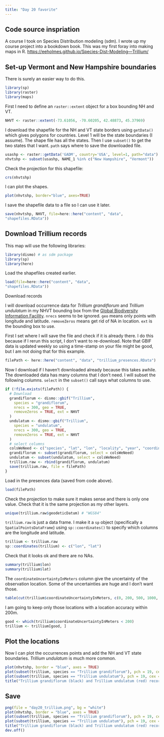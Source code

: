 ```yaml
---
title: "Day 20 favorite"
---
```


## Code source inspriation

A course I took on Species Distribution modeling (sdm). I wrote up my course project into a bookdown book. This was my first foray into making maps in R. [https://eeholmes.github.io/Species-Dist-Modeling---Trillium/](https://eeholmes.github.io/Species-Dist-Modeling---Trillium/)

## Set-up Vermont and New Hampshire boundaries

There is surely an easier way to do this.

```r
library(sp)
library(raster)
library(maps)
```

First I need to define an `raster::extent` object for a box bounding NH and VT. 
```r
NHVT <- raster::extent(-73.61056, -70.60205, 42.48873, 45.37969)
```

I download the shapefile for the NH and VT state borders using `getData()` which gives polygons for countries. Level 1 will be the state boundaries (I assume). The shape file has all the states. Then I use `subset()` to get the two states that I want. `path` says where to save the downloaded file.

```r
usashp <- raster::getData('GADM', country='USA', level=1, path="data")
nhvtshp <- subset(usashp, NAME_1 %in% c("New Hampshire", "Vermont"))
```

Check the projection for this shapefile:
```r
crs(nhvtshp)
```

I can plot the shapes.
```r
plot(nhvtshp, border="blue", axes=TRUE)
```

I save the shapefile data to a file so I can use it later.
```r
save(nhvtshp, NHVT, file=here::here("content", "data", 
"shapefiles.RData"))
```

## Download Trillium records


This map will use the following libraries:

```r
library(dismo) # as sdm package
library(sp)
library(here)
```

Load the shapefiles created earlier.
```r
load(file=here::here("content", "data", 
"shapefiles.RData"))
```

Download records

I will download occurrence data for *Trillium grandiflorum* and *Trillium undulatum* in my NHVT bounding box from the [Global Biodiversity Information Facility](https://www.gbif.org/). `nrecs` seems to be ignored. `geo` means only points with longitude and latitude. `removeZeros` means get rid of NA in location. `ext` is the bounding box to use. 

First I set where I will save the file and check if it is already there. I do this because if I rerun this script, I don't want to re-download. Note that GBIF data is updated weekly so using a time-stamp on your file might be good, but I am not doing that for this example.

```r
filePath <- here::here("content", "data", "trillium_presences.RData")
```

Now I download if I haven't downloaded already because this takes awhile. The downloaded data has many columns that I don't need. I will subset the following columns. `select` in the `subset()` call says what columns to use. 
```r
if (!file.exists(filePath)) {
  # Download
  grandiflorum <- dismo::gbif("Trillium",
    species = "grandiflorum",
    nrecs = 300, geo = TRUE,
    removeZeros = TRUE, ext = NHVT
  )
  undulatum <- dismo::gbif("Trillium",
    species = "undulatum",
    nrecs = 300, geo = TRUE,
    removeZeros = TRUE, ext = NHVT
  )
  # select columns
  colsWeNeed <- c("species", "lat", "lon", "locality", "year", "coordinateUncertaintyInMeters", "occurrenceID", "occurrenceRemarks", "geodeticDatum")
  grandiflorum <- subset(grandiflorum, select = colsWeNeed)
  undulatum <- subset(undulatum, select = colsWeNeed)
  trillium.raw <- rbind(grandiflorum, undulatum)
  save(trillium.raw, file = filePath)
}
```

Load in the presences data (saved from code above).
```r
load(filePath)
```

Check the projection to make sure it makes sense and there is only one value. Check that it is the same projection as my other layers.
```r
unique(trillium.raw$geodeticDatum) # "WGS84"
```

`trillium.raw` is just a data frame. I make it a `sp` object (specifically a `SpatialPointsDataFrame`) using `sp::coordinates()` to specify which columns are the longitude and latitude.

```r
trillium <- trillium.raw
sp::coordinates(trillium) <- c("lon", "lat")
```

Check that it looks ok and there are no NAs.
```r
summary(trillium$lon)
summary(trillium$lat)
```

The `coordinateUncertaintyInMeters` column give the uncertainty of the observation location. Some of the uncertainties are huge and I don't want those.

```r
table(cut(trillium$coordinateUncertaintyInMeters, c(0, 200, 500, 1000, 2000, 5000)))
```
I am going to keep only those locations with a location accuracy within 200m.
```r
good <- which(trillium$coordinateUncertaintyInMeters < 200)
trillium <- trillium[good, ]
```

## Plot the locations

Now I can plot the occurrences points and add the NH and VT state boundaries. *Trillium undulatum* is much more common. 
```r
plot(nhvtshp, border = "blue", axes = TRUE)
plot(subset(trillium, species == "Trillium grandiflorum"), pch = 19, cex = 0.25, add = TRUE)
plot(subset(trillium, species == "Trillium undulatum"), pch = 19, cex = 0.25, col = "red", add = TRUE)
title("Trillium grandiflorum (black) and Trillium undulatum (red) records", cex.main=0.75)
```

## Save

```r
png(file = "day20_trillium.png", bg = "white")
plot(nhvtshp, border = "blue", axes = TRUE)
plot(subset(trillium, species == "Trillium grandiflorum"), pch = 19, cex = 0.25, add = TRUE)
plot(subset(trillium, species == "Trillium undulatum"), pch = 19, cex = 0.25, col = "red", add = TRUE)
title("Trillium grandiflorum (black) and Trillium undulatum (red) records", cex.main=1)
dev.off()
```



